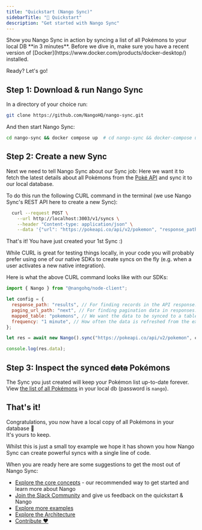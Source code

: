 ```yaml
---
title: "Quickstart (Nango Sync)"
sidebarTitle: "🚀 Quickstart"
description: "Get started with Nango Sync"
---
```


<CardGroup>
<Card title="Goal" >
Show you Nango Sync in action by syncing a list of all Pokémons to your local DB
**in 3 minutes**.

</Card>

<Card title="Prerequisite" >
Before we dive in, make sure you have a recent version of [Docker](https://www.docker.com/products/docker-desktop/) installed.

</Card> 
</CardGroup>

Ready? Let's go!

## Step 1: Download & run Nango Sync[](#step-1-download--run-nango-sync "Direct link to Step 1: Download & run Nango Sync")

In a directory of your choice run:

```bash
git clone https://github.com/NangoHQ/nango-sync.git
```

And then start Nango Sync:

```bash
cd nango-sync && docker compose up  # cd nango-sync && docker-compose up if you are on an older version of docker
```

## Step 2: Create a new Sync[](#step-2-create-a-new-sync "Direct link to Step 2: Create a new Sync")

Next we need to tell Nango Sync about our Sync job: Here we want it to fetch the
latest details about all Pokémons from the [Poké API](https://pokeapi.co/) and
sync it to our local database.

To do this run the following CURL command in the terminal (we use Nango Sync's
REST API here to create a new Sync):

```bash
  curl --request POST \
    --url http://localhost:3003/v1/syncs \
    --header "Content-type: application/json" \
    --data '{"url": "https://pokeapi.co/api/v2/pokemon", "response_path": "results", "paging_url_path":"next", "mapped_table":"pokemons", "frequency":"1 minute"}'
```

That's it! You have just created your 1st Sync :)

While CURL is great for testing things locally, in your code you will probably
prefer using one of our native SDKs to create syncs on the fly (e.g. when a user
activates a new native integration).

Here is what the above CURL command looks like with our SDKs:

```js Node SDK
import { Nango } from "@nangohq/node-client";

let config = {
  response_path: "results", // For finding records in the API response.
  paging_url_path: "next", // For finding pagination data in responses.
  mapped_table: "pokemons", // We want the data to be synced to a table called "pokemons"
  frequency: "1 minute", // How often the data is refreshed from the external API.
};

let res = await new Nango().sync("https://pokeapi.co/api/v2/pokemon", config);

console.log(res.data);
```

## Step 3: Inspect the synced ~~data~~ Pokémons[](#step-3-inspect-the-synced-data-pokémons "Direct link to step-3-inspect-the-synced-data-pokémons")

The Sync you just created will keep your Pokémon list up-to-date forever.  
View
[the list of all Pokémons](http://localhost:8080/?pgsql=nango-db&username=nango&db=nango&ns=nango&select=pokemons)
in your local db (password is `nango`).

## That's it!

Congratulations, you now have a local copy of all Pokémons in your database 🎉  
It's yours to keep.

Whilst this is just a small toy example we hope it has shown you how Nango Sync
can create powerful syncs with a single line of code.

When you are ready here are some suggestions to get the most out of Nango Sync:

- [Explore the core concepts](/nango-sync/use-nango/core-concepts) \- our
  recommended way to get started and learn more about Nango
- [Join the Slack Community](https://nango.dev/slack) and give us feedback on
  the quickstart & Nango
- [Explore more examples](/nango-sync/real-world-examples)
- [Explore the Architecture](/nango-sync/architecture)
- [Contribute ❤️](/nango-sync/contributing)
